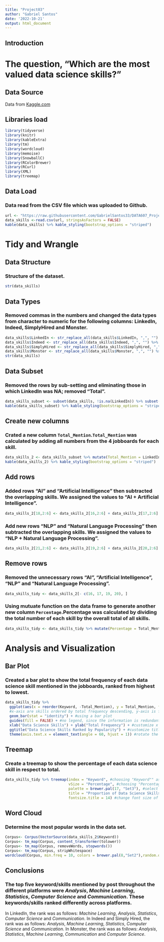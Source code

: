 ---
title: "Project03"
author: "Gabriel Santos"
date: '2022-10-21'
output: html_document
---

## Introduction

# The question, "Which are the most valued data science skills?"


## Data Source

Data from [Kaggle.com](https://www.kaggle.com/discdiver/the-most-in-demand-skills-for-data-scientists/) 


## Libraries load
```{r message=FALSE, warning=FALSE}
library(tidyverse)
library(knitr)
library(kableExtra)
library(tm)
library(wordcloud)
library(memoise)
library(SnowballC)
library(RColorBrewer)
library(RCurl)
library(XML)
library(treemap)
```

## Data Load

### Data read from the CSV file which was uploaded to Github.
```{r}
url <- "https://raw.githubusercontent.com/GabrielSantos33/DATA607_Project_03/main/DataSkills.csv"
data_skills <-read.csv(url, stringsAsFactors = FALSE)
kable(data_skills) %>% kable_styling(bootstrap_options = "striped")
```

# Tidy and Wrangle

## Data Structure
### Structure of the dataset.
```{r}
str(data_skills)
```

## Data Types
### Removed commas in the numbers and changed the data types from character to numeric for the following columns: LinkedIn, Indeed, SimplyHired and Monster.
```{r}
data_skills$LinkedIn <- str_replace_all(data_skills$LinkedIn, ",", "") %>% as.numeric()
data_skills$Indeed <- str_replace_all(data_skills$Indeed, ",", "") %>% as.numeric()
data_skills$SimplyHired <- str_replace_all(data_skills$SimplyHired, ",", "") %>% as.numeric()
data_skills$Monster <- str_replace_all(data_skills$Monster, ",", "") %>% as.numeric()
str(data_skills)
```

## Data Subset
### Removed the rows by sub-setting and eliminating those in which LinkedIn was NA; removed "Total".
```{r}
data_skills_subset <- subset(data_skills, !is.na(LinkedIn)) %>% subset(!Keyword == "Total")
kable(data_skills_subset) %>% kable_styling(bootstrap_options = "striped")
```

## Create new columns
### Crated a new column `Total_Mention`.`Total_Mention` was calculated by adding all numbers from the 4 jobboards for each skill.
```{r}
data_skills_2 <- data_skills_subset %>% mutate(Total_Mention = LinkedIn + Indeed + SimplyHired + Monster) 
kable(data_skills_2) %>% kable_styling(bootstrap_options = "striped")
```

## Add rows
### Added rows "AI" and "Artificial Intelligence" then subtracted the overlapping skills. We assigned the values to "AI + Artificial Intelligence".
```{r}
data_skills_2[18,2:6] <- data_skills_2[16,2:6] + data_skills_2[17,2:6] - data_skills_2[18,2:6]
```

### Add new rows "NLP" and "Natural Language Processing" then subtracted the overlapping skills. We assigned the values to "NLP + Natural Language Processing".
```{r}
data_skills_2[21,2:6] <- data_skills_2[19,2:6] + data_skills_2[20,2:6] - data_skills_2[21,2:6]
```

## Remove rows
### Removed the unnecessary rows "AI", "Artificial Intelligence", "NLP" and "Natural Language Processing".
```{r}
data_skills_tidy <- data_skills_2[- c(16, 17, 19, 20), ]
```

### Using mutuate function on the data frame to generate another new column `Percentage`.Percentage was calculated by dividing the total number of each skill by the overall total of all skills.
```{r}
data_skills_tidy <- data_skills_tidy %>% mutate(Percentage = Total_Mention/sum(Total_Mention))
```

# Analysis and Visualization

## Bar Plot
### Created a bar plot to show the total frequency of each data science skill mentioned in the jobboards, ranked from highest to lowest.
```{r echo=FALSE, warning=FALSE}
data_skills_tidy %>% 
  ggplot(aes(x = reorder(Keyword, -Total_Mention), y = Total_Mention, fill = Keyword)) + 
  #x-axis are skills ordered by total frequency descending, y-axis is frequency, color filled by different skills
  geom_bar(stat = "identity") + #using a bar plot
  guides(fill = FALSE) + #no legend, since the information is redundant
  xlab("Data Science Skills") + ylab("Total Frequency") + #customize x and y axis title
  ggtitle("Data Science Skills Ranked by Popularity") + #customize title
  theme(axis.text.x = element_text(angle = 60, hjust = 1)) #rotate the x axis by 60 degrees so each skill is shown properly
```

## Treemap
### Create a treemap to show the percentage of each data science skill in respect to total.
```{r echo=FALSE, warning=FALSE}
data_skills_tidy %>% treemap(index = "Keyword", #choosing "Keyword"" as categorical variable
                             vSize = "Percentage", #choosing "Percentage" as quantitative variable (how big is each category)
                             palette = brewer.pal(17, "Set3"), #select color palette from RColorBrewer
                             title = "Proportion of Data Science Skills", #customize title
                             fontsize.title = 14) #change font size of the title
```


## Word Cloud
### Determine the most popular words in the data set. 
```{r echo=FALSE,warning=FALSE}
Corpus<- Corpus(VectorSource(data_skills_2$Keyword))
Corpus<- tm_map(Corpus, content_transformer(tolower))
Corpus<- tm_map(Corpus, removeWords, stopwords())
Corpus<- tm_map(Corpus, stripWhitespace)
wordcloud(Corpus, min.freq = 10, colors = brewer.pal(8,"Set2"),random.order = FALSE, rot.per = .1)
```

## Conclusions

### The top five keyword/skills mentioned by post throughout the different platforms were *Analysis*, *Machine Learning*, *Statistics*, *Computer Science* and *Communication*. These keywords/skills ranked differently across platforms.

In LinkedIn, the rank was as follows: *Machine Learning*, *Analysis*, *Statistics*, *Computer Science* and *Communication*.
In Indeed and Simply Hired, the rank was as follows: *Analysis*, *Machine Learning*, *Statistics*, *Computer Science* and *Communication*.
In Monster, the rank was as follows: *Analysis*, *Statistics*, *Machine Learning*, *Communication* and *Computer Science*.